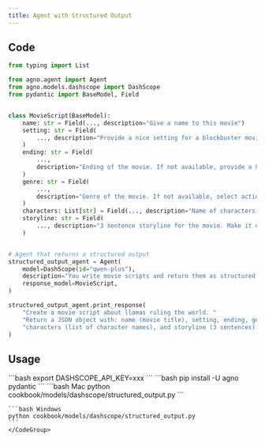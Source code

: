 ```yaml
---
title: Agent with Structured Output
---
```


## Code

```python cookbook/models/dashscope/structured_output.py
from typing import List

from agno.agent import Agent
from agno.models.dashscope import DashScope
from pydantic import BaseModel, Field


class MovieScript(BaseModel):
    name: str = Field(..., description="Give a name to this movie")
    setting: str = Field(
        ..., description="Provide a nice setting for a blockbuster movie."
    )
    ending: str = Field(
        ...,
        description="Ending of the movie. If not available, provide a happy ending.",
    )
    genre: str = Field(
        ...,
        description="Genre of the movie. If not available, select action, thriller or romantic comedy.",
    )
    characters: List[str] = Field(..., description="Name of characters for this movie.")
    storyline: str = Field(
        ..., description="3 sentence storyline for the movie. Make it exciting!"
    )


# Agent that returns a structured output
structured_output_agent = Agent(
    model=DashScope(id="qwen-plus"),
    description="You write movie scripts and return them as structured JSON data.",
    response_model=MovieScript,
)

structured_output_agent.print_response(
    "Create a movie script about llamas ruling the world. "
    "Return a JSON object with: name (movie title), setting, ending, genre, "
    "characters (list of character names), and storyline (3 sentences)."
)
```

## Usage

<Steps>
  <Snippet file="create-venv-step.mdx" />

  <Step title="Set your API key">
    ```bash
    export DASHSCOPE_API_KEY=xxx
    ```
  </Step>

  <Step title="Install libraries">
    ```bash
    pip install -U agno pydantic
    ```
  </Step>

  <Step title="Run Agent">
    <CodeGroup>
    ```bash Mac
    python cookbook/models/dashscope/structured_output.py
    ```

    ```bash Windows
    python cookbook/models/dashscope/structured_output.py
    ```
    </CodeGroup>
  </Step>
</Steps>
